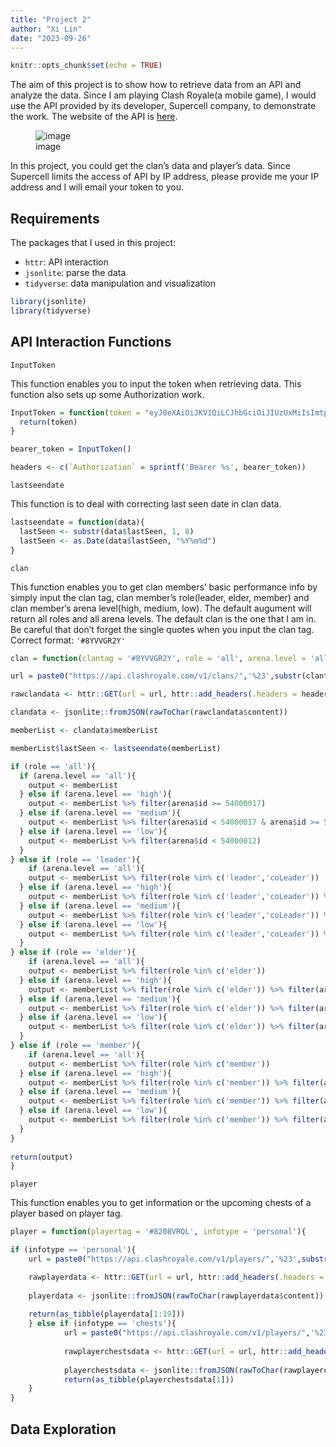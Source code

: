 ```yaml
---
title: "Project 2"
author: "Xi Lin"
date: "2023-09-26"
---
```


```r
knitr::opts_chunk$set(echo = TRUE)
```

The aim of this project is to show how to retrieve data from an API and analyze the data. Since I am playing Clash Royale(a mobile game), I would use the API provided by its developer, Supercell company, to demonstrate the work. The website of the API is [here](https://developer.clashroyale.com/).

![image](clash-royale.jpg)

In this project, you could get the clan's data and player's data. Since Supercell limits the access of API by IP address, please provide me your IP address and I will email your token to you.

## Requirements

The packages that I used in this project:

-   `httr`: API interaction
-   `jsonlite`: parse the data
-   `tidyverse`: data manipulation and visualization

```r
library(jsonlite)
library(tidyverse)
```

## API Interaction Functions

`InputToken`

This function enables you to input the token when retrieving data. This function also sets up some Authorization work.

```r
InputToken = function(token = "eyJ0eXAiOiJKV1QiLCJhbGciOiJIUzUxMiIsImtpZCI6IjI4YTMxOGY3LTAwMDAtYTFlYi03ZmExLTJjNzQzM2M2Y2NhNSJ9.eyJpc3MiOiJzdXBlcmNlbGwiLCJhdWQiOiJzdXBlcmNlbGw6Z2FtZWFwaSIsImp0aSI6ImQ5OTM1ZGQwLTdjNzktNDQ0Yy05MGU0LWE1ZTk2YjQyZWNiOSIsImlhdCI6MTY5NTc0ODU1Nywic3ViIjoiZGV2ZWxvcGVyLzExNDhlMzZkLTU0YjAtOGZlYy1lMjM1LTY0Mzk3NjFmMzRjMiIsInNjb3BlcyI6WyJyb3lhbGUiXSwibGltaXRzIjpbeyJ0aWVyIjoiZGV2ZWxvcGVyL3NpbHZlciIsInR5cGUiOiJ0aHJvdHRsaW5nIn0seyJjaWRycyI6WyI3NS4xMTAuNzAuNTYiXSwidHlwZSI6ImNsaWVudCJ9XX0._o3WTwKGwrkiNGuhEiAf963JJv2UueE4jgZ4JEClZqqToJ26ZEbi7vUOH2IFbV6yBt2y3ExUhEDQ5h525RAtKA"){
  return(token)
}

bearer_token = InputToken()

headers <- c(`Authorization` = sprintf('Bearer %s', bearer_token))
```

`lastseendate`

This function is to deal with correcting last seen date in clan data.

```r
lastseendate = function(data){
  lastSeen <- substr(data$lastSeen, 1, 8)
  lastSeen <- as.Date(data$lastSeen, "%Y%m%d")
}
```

`clan`

This function enables you to get clan members' basic performance info by simply input the clan tag, clan member's role(leader, elder, member) and clan member's arena level(high, medium, low). The default augument will return all roles and all arena levels. The default clan is the one that I am in. Be careful that don't forget the single quotes when you input the clan tag. Correct format: `'#8YVVGR2Y'`

```r
clan = function(clantag = '#8YVVGR2Y', role = 'all', arena.level = 'all'){

url = paste0("https://api.clashroyale.com/v1/clans/",'%23',substr(clantag, 2, nchar(clantag)))

rawclandata <- httr::GET(url = url, httr::add_headers(.headers = headers))

clandata <- jsonlite::fromJSON(rawToChar(rawclandata$content))

memberList <- clandata$memberList

memberList$lastSeen <- lastseendate(memberList)

if (role == 'all'){
  if (arena.level == 'all'){
    output <- memberList
  } else if (arena.level == 'high'){
    output <- memberList %>% filter(arena$id >= 54000017)
  } else if (arena.level == 'medium'){
    output <- memberList %>% filter(arena$id < 54000017 & arena$id >= 54000012)
  } else if (arena.level == 'low'){
    output <- memberList %>% filter(arena$id < 54000012) 
  }
} else if (role == 'leader'){
    if (arena.level == 'all'){
    output <- memberList %>% filter(role %in% c('leader','coLeader'))
  } else if (arena.level == 'high'){
    output <- memberList %>% filter(role %in% c('leader','coLeader')) %>% filter(arena$id >= 54000017)
  } else if (arena.level == 'medium'){
    output <- memberList %>% filter(role %in% c('leader','coLeader')) %>% filter(arena$id < 54000017 & arena$id >= 54000012)
  } else if (arena.level == 'low'){
    output <- memberList %>% filter(role %in% c('leader','coLeader')) %>% filter(arena$id < 54000012) 
  }
} else if (role == 'elder'){
    if (arena.level == 'all'){
    output <- memberList %>% filter(role %in% c('elder'))
  } else if (arena.level == 'high'){
    output <- memberList %>% filter(role %in% c('elder')) %>% filter(arena$id >= 54000017)
  } else if (arena.level == 'medium'){
    output <- memberList %>% filter(role %in% c('elder')) %>% filter(arena$id < 54000017 & arena$id >= 54000012)
  } else if (arena.level == 'low'){
    output <- memberList %>% filter(role %in% c('elder')) %>% filter(arena$id < 54000012) 
  }
} else if (role == 'member'){
    if (arena.level == 'all'){
    output <- memberList %>% filter(role %in% c('member'))
  } else if (arena.level == 'high'){
    output <- memberList %>% filter(role %in% c('member')) %>% filter(arena$id >= 54000017)
  } else if (arena.level == 'medium'){
    output <- memberList %>% filter(role %in% c('member')) %>% filter(arena$id < 54000017 & arena$id >= 54000012)
  } else if (arena.level == 'low'){
    output <- memberList %>% filter(role %in% c('member')) %>% filter(arena$id < 54000012) 
  }
}
  
return(output)
}

```

`player`

This function enables you to get information or the upcoming chests of a player based on player tag.

```r
player = function(playertag = '#8208VRQL', infotype = 'personal'){

if (infotype == 'personal'){
    url = paste0("https://api.clashroyale.com/v1/players/",'%23',substr(playertag, 2, nchar(playertag)))

    rawplayerdata <- httr::GET(url = url, httr::add_headers(.headers = headers))
    
    playerdata <- jsonlite::fromJSON(rawToChar(rawplayerdata$content))
    
    return(as_tibble(playerdata[1:19]))
    } else if (infotype == 'chests'){
            url = paste0("https://api.clashroyale.com/v1/players/",'%23',substr(playertag, 2, nchar(playertag)),"/upcomingchests")
            
            rawplayerchestsdata <- httr::GET(url = url, httr::add_headers(.headers = headers))
            
            playerchestsdata <- jsonlite::fromJSON(rawToChar(rawplayerchestsdata$content))  
            return(as_tibble(playerchestsdata[1]))
    }
}
```

## Data Exploration
